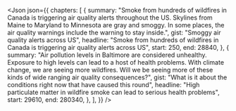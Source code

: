 <Json
  json={{
    chapters: [
      {
        summary:
          "Smoke from hundreds of wildfires in Canada is triggering air quality alerts throughout the US. Skylines from Maine to Maryland to Minnesota are gray and smoggy. In some places, the air quality warnings include the warning to stay inside.",
        gist: "Smoggy air quality alerts across US",
        headline:
          "Smoke from hundreds of wildfires in Canada is triggering air quality alerts across US",
        start: 250,
        end: 28840,
      },
      {
        summary:
          "Air pollution levels in Baltimore are considered unhealthy. Exposure to high levels can lead to a host of health problems. With climate change, we are seeing more wildfires. Will we be seeing more of these kinds of wide ranging air quality consequences?",
        gist: "What is it about the conditions right now that have caused this round",
        headline:
          "High particulate matter in wildfire smoke can lead to serious health problems",
        start: 29610,
        end: 280340,
      },
    ],
  }}
/>
